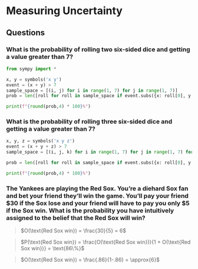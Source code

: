 # Measuring Uncertainty

## Questions

### What is the probability of rolling two six-sided dice and getting a value greater than 7?

```python
from sympy import *

x, y = symbols('x y')
event = (x + y) > 7
sample_space = [(i, j) for i in range(1, 7) for j in range(1, 7)]
prob = len([roll for roll in sample_space if event.subs({x: roll[0], y: roll[1]})]) / len(sample_space)

print(f"{round(prob,4) * 100}%")
```

### What is the probability of rolling three six-sided dice and getting a value greater than 7?

```python
x, y, z = symbols('x y z')
event = (x + y + z) > 7
sample_space = [(i, j, k) for i in range(1, 7) for j in range(1, 7) for k in range(1, 7)]

prob = len([roll for roll in sample_space if event.subs({x: roll[0], y: roll[1], z: roll[2]})]) / len(sample_space)

print(f"{round(prob,4) * 100}%")
```

### The Yankees are playing the Red Sox. You're a diehard Sox fan and bet your friend they'll win the game. You'll pay your friend \$30 if the Sox lose and your friend will have to pay you only \$5 if the Sox win. What is the probability you have intuitively assigned to the belief that the Red Sox will win?

> $O(\text{Red Sox win}) = \frac{30}{5} = 6$

> $P(\text{Red Sox win}) = \frac{O(\text{Red Sox win})}{1 + O(\text{Red Sox win})} = \text{86\%}$

> $O(\text{Red Sox win}) = \frac{.86}{1-.86} = \approx{6}$
